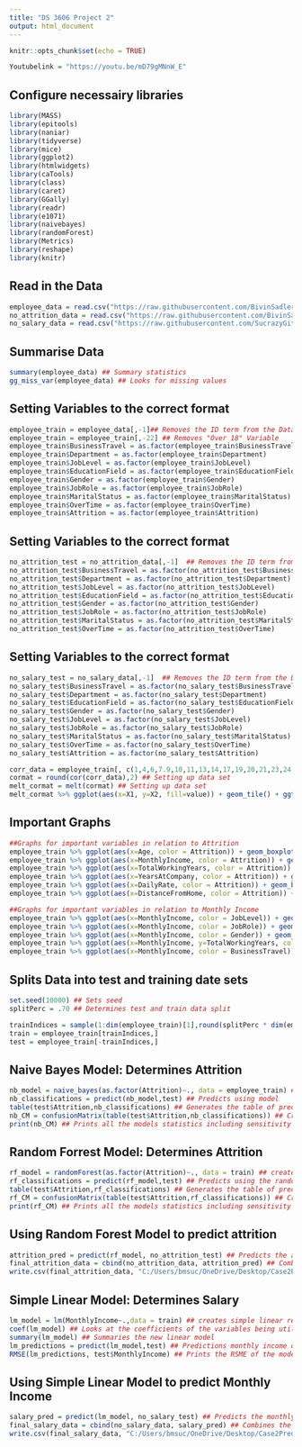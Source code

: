 ---
title: "DS 3606 Project 2"
output: html_document
---

```{r setup, include=FALSE}
knitr::opts_chunk$set(echo = TRUE)
```
```{r}
Youtubelink = "https://youtu.be/mD79gMNnW_E"
```

## Configure necessairy libraries
```{r}
library(MASS)
library(epitools)
library(naniar)
library(tidyverse)
library(mice)
library(ggplot2)
library(htmlwidgets)
library(caTools)
library(class)
library(caret)
library(GGally)
library(readr)
library(e1071)
library(naivebayes)
library(randomForest)
library(Metrics)
library(reshape)
library(knitr)
```

## Read in the Data
```{r}
employee_data = read.csv("https://raw.githubusercontent.com/BivinSadler/MSDS_6306_Doing-Data-Science/Master/Unit%2014%20and%2015%20Case%20Study%202/CaseStudy2-data.csv")
no_attrition_data = read.csv("https://raw.githubusercontent.com/BivinSadler/MSDS_6306_Doing-Data-Science/Master/Unit%2014%20and%2015%20Case%20Study%202/CaseStudy2CompSet%20No%20Attrition.csv")
no_salary_data = read.csv("https://raw.githubusercontent.com/SucrazyGit/DS-3606-Project-2/main/CaseStudy2_NoSalary.csv")
```

## Summarise Data
```{r}
summary(employee_data) ## Summary statistics
gg_miss_var(employee_data) ## Looks for missing values
```


## Setting Variables to the correct format
```{r}
employee_train = employee_data[,-1]## Removes the ID term from the Data Set
employee_train = employee_train[,-22] ## Removes "Over 18" Variable
employee_train$BusinessTravel = as.factor(employee_train$BusinessTravel)
employee_train$Department = as.factor(employee_train$Department)
employee_train$JobLevel = as.factor(employee_train$JobLevel)
employee_train$EducationField = as.factor(employee_train$EducationField)
employee_train$Gender = as.factor(employee_train$Gender)
employee_train$JobRole = as.factor(employee_train$JobRole)
employee_train$MaritalStatus = as.factor(employee_train$MaritalStatus)
employee_train$OverTime = as.factor(employee_train$OverTime)
employee_train$Attrition = as.factor(employee_train$Attrition)
```

## Setting Variables to the correct format
```{r}
no_attrition_test = no_attrition_data[,-1]  ## Removes the ID term from the Data Set
no_attrition_test$BusinessTravel = as.factor(no_attrition_test$BusinessTravel)
no_attrition_test$Department = as.factor(no_attrition_test$Department)
no_attrition_test$JobLevel = as.factor(no_attrition_test$JobLevel)
no_attrition_test$EducationField = as.factor(no_attrition_test$EducationField)
no_attrition_test$Gender = as.factor(no_attrition_test$Gender)
no_attrition_test$JobRole = as.factor(no_attrition_test$JobRole)
no_attrition_test$MaritalStatus = as.factor(no_attrition_test$MaritalStatus)
no_attrition_test$OverTime = as.factor(no_attrition_test$OverTime)
```

## Setting Variables to the correct format
```{r}
no_salary_test = no_salary_data[,-1]  ## Removes the ID term from the Data Set
no_salary_test$BusinessTravel = as.factor(no_salary_test$BusinessTravel)
no_salary_test$Department = as.factor(no_salary_test$Department)
no_salary_test$EducationField = as.factor(no_salary_test$EducationField)
no_salary_test$Gender = as.factor(no_salary_test$Gender)
no_salary_test$JobLevel = as.factor(no_salary_test$JobLevel)
no_salary_test$JobRole = as.factor(no_salary_test$JobRole)
no_salary_test$MaritalStatus = as.factor(no_salary_test$MaritalStatus)
no_salary_test$OverTime = as.factor(no_salary_test$OverTime)
no_salary_test$Attrition = as.factor(no_salary_test$Attrition)
```

```{r}
corr_data = employee_train[, c(1,4,6,7.9,10,11,13,14,17,19,20,21,23,24,25,27,28,29,30,31,32,33,34)] ## Puts on the continuous variables into a data set
cormat = round(cor(corr_data),2) ## Setting up data set
melt_cormat = melt(cormat) ## Setting up data set
melt_cormat %>% ggplot(aes(x=X1, y=X2, fill=value)) + geom_tile() + ggtitle("Correlation Between Variables") ## Create correlation matrix
```

## Important Graphs
```{r}
##Graphs for important variables in relation to Attrition
employee_train %>% ggplot(aes(x=Age, color = Attrition)) + geom_boxplot() + ggtitle("Age vs Attrition") ## Plots age vs attrition
employee_train %>% ggplot(aes(x=MonthlyIncome, color = Attrition)) + geom_boxplot() + ggtitle("Monthly Income vs Attrition") ## Plots monthly income vs attrition
employee_train %>% ggplot(aes(x=TotalWorkingYears, color = Attrition)) + geom_boxplot() + ggtitle("Total Working Years vs Attrition") ## Plots total working years vs attrition
employee_train %>% ggplot(aes(x=YearsAtCompany, color = Attrition)) + geom_boxplot() + ggtitle("Years at the Company vs Attrition") ## Plots years at the company vs attrition
employee_train %>% ggplot(aes(x=DailyRate, color = Attrition)) + geom_boxplot() + ggtitle("Daily Rate vs Attrition") ## Plots daily rate vs attrition
employee_train %>% ggplot(aes(x=DistanceFromHome, color = Attrition)) + geom_boxplot() + ggtitle("Distance from Home vs Attrition") ## Plots distance from home vs attrition

##Graphs for important variables in relation to Monthly Income
employee_train %>% ggplot(aes(x=MonthlyIncome, color = JobLevel)) + geom_boxplot() + ggtitle("Salary vs Job Level") ## Plots monthly income vs job level
employee_train %>% ggplot(aes(x=MonthlyIncome, color = JobRole)) + geom_boxplot() + ggtitle("Salary vs Job Role") ## Plots monthly income vs job role
employee_train %>% ggplot(aes(x=MonthlyIncome, color = Gender)) + geom_boxplot() + ggtitle("Salary vs Gender") ## Plots monthly income vs job level
employee_train %>% ggplot(aes(x=MonthlyIncome, y=TotalWorkingYears, color=Gender)) + geom_point() + ggtitle("Salary vs Total Working Years") ## Plots monthly income vs total working years
employee_train %>% ggplot(aes(x=MonthlyIncome, color = BusinessTravel)) + geom_boxplot() + ggtitle("Salary vs Travel Amount") ## Plots monthly income vs travel amount
```

## Splits Data into test and training date sets
```{r}
set.seed(10000) ## Sets seed
splitPerc = .70 ## Determines test and train data split

trainIndices = sample(1:dim(employee_train)[1],round(splitPerc * dim(employee_train)[1])) ## Splits data set into training and test sets
train = employee_train[trainIndices,]
test = employee_train[-trainIndices,]
```

## Naive Bayes Model: Determines Attrition 
```{r}
nb_model = naive_bayes(as.factor(Attrition)~., data = employee_train) ## creates naive bayes model
nb_classifications = predict(nb_model,test) ## Predicts using model 
table(test$Attrition,nb_classifications) ## Generates the table of predicted vs actual
nb_CM = confusionMatrix(table(test$Attrition,nb_classifications)) ## Creates a confusion matrix
print(nb_CM) ## Prints all the models statistics including sensitivity and specificity 
```

## Random Forrest Model: Determines Attrition
```{r}
rf_model = randomForest(as.factor(Attrition)~., data = train) ## creates random forest model
rf_classifications = predict(rf_model,test) ## Predicts using the random forest model
table(test$Attrition,rf_classifications) ## Generates the table of predicted vs actual
rf_CM = confusionMatrix(table(test$Attrition,rf_classifications)) ## Creates a confusion matrix
print(rf_CM) ## Prints all the models statistics including sensitivity and specificity 
```

## Using Random Forest Model to predict attrition
```{r}
attrition_pred = predict(rf_model, no_attrition_test) ## Predicts the attrition classifications of the data set that doesn't have attrition values. Uses the random forest model to handle the predictions
final_attrition_data = cbind(no_attrition_data, attrition_pred) ## Combines predicted attrition values with the data set with no attrition to have a finalized data set
write.csv(final_attrition_data, "C:/Users/bmsuc/OneDrive/Desktop/Case2PredictionsBrandonSucreseAttrition.csv") ## Saves the new data set to the file location given
```

## Simple Linear Model: Determines Salary
```{r}
lm_model = lm(MonthlyIncome~.,data = train) ## creates simple linear regression model
coef(lm_model) ## Looks at the coefficients of the variables being utilized
summary(lm_model) ## Summaries the new linear model
lm_predictions = predict(lm_model,test) ## Predictions monthly income of the test set using the linear model
RMSE(lm_predictions, test$MonthlyIncome) ## Prints the RSME of the model
```

## Using Simple Linear Model to predict Monthly Income
```{r}
salary_pred = predict(lm_model, no_salary_test) ## Predicts the monthly income of the incomplete salary data set
final_salary_data = cbind(no_salary_data, salary_pred) ## Combines the incomplete salary data set and predicts into a single completed data set
write.csv(final_salary_data, "C:/Users/bmsuc/OneDrive/Desktop/Case2PredictionsBrandonSucreseSalary.csv") ## Saves the new data set to the file location given
```
